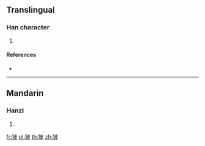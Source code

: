 {{character info/new}}
==Translingual==

===Han character===
{{Han char|rn=94|rad=犬|as=05|sn=8|four=|canj=KHDHE}}

# {{defn|Han|sort=犬05}}

====References====
* {{Han ref|kx=0709.080|dkj=20341|dj=1121.180|hdz=21342.090|uh=72D3|ud=29395}}

----

==Mandarin==

===Hanzi===
{{cmn-hanzi|pin=[[pī]] ([[pi1]])|wg=p'i<sup>1</sup>}}

# {{defn|lang=cmn|sort=犬05}}

[[fr:狓]]
[[pl:狓]]
[[th:狓]]
[[zh:狓]]